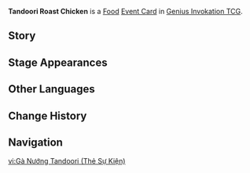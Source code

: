 {{About|the [[Genius Invokation TCG]] Event Card|the [[Food]]|Tandoori Roast Chicken}}
{{Genius Invokation TCG Infobox
|title     = Tandoori Roast Chicken
|id        = 333011
|image     = Tandoori Roast Chicken Event Card.png
|type      = Event Card
|group     = Food
|effect    = During this Round, all your characters' next '''Elemental Skills''' deal +2 DMG.
|unaligned = 2
|source1   = {{Sold By}}
}}
'''Tandoori Roast Chicken''' is a [[Food Card|Food]] [[Event Card]] in [[Genius Invokation TCG]].

==Story==
{{Description|The chicken and spices are capable of performing a mysterious Sumeru dance on the tip of your tongue, evoking the image of a festive banquet...<br>But even a dish so delicious has its last bite, and every feast has its end.|title=Tandoori Roast Chicken}}

==Stage Appearances==
{{Genius Invokation TCG Stage Appearances}}

==Other Languages==
{{Other Languages|Transclude=Tandoori Roast Chicken}}

==Change History==
{{Change History|3.7}}

==Navigation==
{{Genius Invokation TCG Navbox|Event Card}}

[[vi:Gà Nướng Tandoori (Thẻ Sự Kiện)]]
